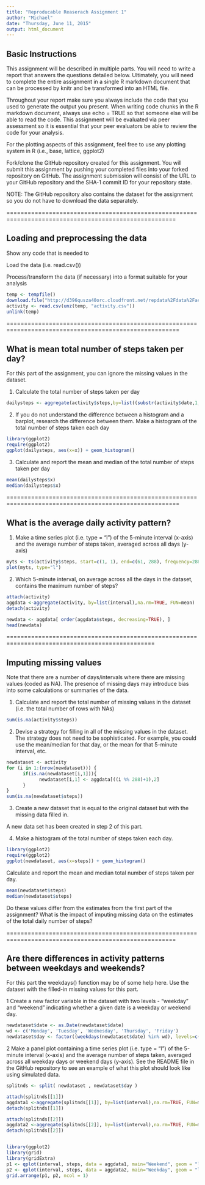```yaml
---
title: "Reproducable Reaserach Assignment 1"
author: "Michael"
date: "Thursday, June 11, 2015"
output: html_document
---
```


## Basic Instructions


This assignment will be described in multiple parts. You will need to write a report that answers the questions detailed below. Ultimately, you will need to complete the entire assignment in a single R markdown document that can be processed by knitr and be transformed into an HTML file.

Throughout your report make sure you always include the code that you used to generate the output you present. When writing code chunks in the R markdown document, always use echo = TRUE so that someone else will be able to read the code. This assignment will be evaluated via peer assessment so it is essential that your peer evaluators be able to review the code for your analysis.

For the plotting aspects of this assignment, feel free to use any plotting system in R (i.e., base, lattice, ggplot2)

Fork/clone the GitHub repository created for this assignment. You will submit this assignment by pushing your completed files into your forked repository on GitHub. The assignment submission will consist of the URL to your GitHub repository and the SHA-1 commit ID for your repository state.

NOTE: The GitHub repository also contains the dataset for the assignment so you do not have to download the data separately.

======================================================================================================

## Loading and preprocessing the data

Show any code that is needed to

Load the data (i.e. read.csv())

Process/transform the data (if necessary) into a format suitable for your analysis

```r
temp <- tempfile()
download.file("http://d396qusza40orc.cloudfront.net/repdata%2Fdata%2Factivity.zip",temp, mode="wb")
activity <- read.csv(unz(temp, "activity.csv"))
unlink(temp)
```

=======================================================================================================

## What is mean total number of steps taken per day?

For this part of the assignment, you can ignore the missing values in the dataset.

1. Calculate the total number of steps taken per day

```r
dailysteps <- aggregate(activity$steps,by=list((substr(activity$date,1,nrow(activity)))), sum, na.rm=TRUE)

```

2. If you do not understand the difference between a histogram and a barplot, research the difference between them. Make a histogram of the total number of steps taken each day

```r
library(ggplot2)
require(ggplot2)
ggplot(dailysteps, aes(x=x)) + geom_histogram()
```

3. Calculate and report the mean and median of the total number of steps taken per day

```r
mean(dailysteps$x)
median(dailysteps$x)
```

=======================================================================================================

## What is the average daily activity pattern?

1. Make a time series plot (i.e. type = "l") of the 5-minute interval (x-axis) and the average number of steps taken, averaged across all days (y-axis)

```r

myts <- ts(activity$steps, start=c(1, 1), end=c(61, 288), frequency=288) 
plot(myts, type="l")
```

2. Which 5-minute interval, on average across all the days in the dataset, contains the maximum number of steps?

```r
attach(activity)
aggdata <-aggregate(activity, by=list(interval),na.rm=TRUE, FUN=mean)
detach(activity)

newdata <- aggdata[ order(aggdata$steps, decreasing=TRUE), ]
head(newdata)
```

================================================================================================

## Imputing missing values

Note that there are a number of days/intervals where there are missing values (coded as NA). The presence of missing days may introduce bias into some calculations or summaries of the data.

1. Calculate and report the total number of missing values in the dataset (i.e. the total number of rows with NAs)

```r
sum(is.na(activity$steps))
```

2. Devise a strategy for filling in all of the missing values in the dataset. The strategy does not need to be sophisticated. For example, you could use the mean/median for that day, or the mean for that 5-minute interval, etc.

```r
newdataset <- activity
for (i in 1:(nrow(newdataset))) {     
      if(is.na(newdataset[i,1])){
            newdataset[i,1] <- aggdata[((i %% 288)+1),2]
      }
}
sum(is.na(newdataset$steps))
```

3. Create a new dataset that is equal to the original dataset but with the missing data filled in.

A new data set has been created in step 2 of this part.

4. Make a histogram of the total number of steps taken each day.

```r
library(ggplot2)
require(ggplot2)
ggplot(newdataset, aes(x=steps)) + geom_histogram()
```

Calculate and report the mean and median total number of steps taken per day.

```r
mean(newdataset$steps)
median(newdataset$steps)
```
Do these values differ from the estimates from the first part of the assignment? What is the impact of imputing missing data on the estimates of the total daily number of steps?

======================================================================================================

## Are there differences in activity patterns between weekdays and weekends?

For this part the weekdays() function may be of some help here. Use the dataset with the filled-in missing values for this part.

1 Create a new factor variable in the dataset with two levels - "weekday" and "weekend" indicating whether a given date is a weekday or weekend day.

```r
newdataset$date <- as.Date(newdataset$date)
wd <- c('Monday', 'Tuesday', 'Wednesday', 'Thursday', 'Friday')
newdataset$day <- factor((weekdays(newdataset$date) %in% wd), levels=c(FALSE, TRUE), labels=c('weekend', 'weekday'))
```

2 Make a panel plot containing a time series plot (i.e. type = "l") of the 5-minute interval (x-axis) and the average number of steps taken, averaged across all weekday days or weekend days (y-axis). See the README file in the GitHub repository to see an example of what this plot should look like using simulated data.

```r
splitnds <- split( newdataset , newdataset$day )

attach(splitnds[[1]])
aggdata1 <-aggregate(splitnds[[1]], by=list(interval),na.rm=TRUE, FUN=mean)
detach(splitnds[[1]])

attach(splitnds[[2]])
aggdata2 <-aggregate(splitnds[[2]], by=list(interval),na.rm=TRUE, FUN=mean)
detach(splitnds[[2]])


library(ggplot2)
library(grid)
library(gridExtra)
p1 <- qplot(interval, steps, data = aggdata1, main="Weekend", geom = "line")
p2 <- qplot(interval, steps, data = aggdata2, main="Weekday", geom = "line")
grid.arrange(p1, p2, ncol = 1)
```